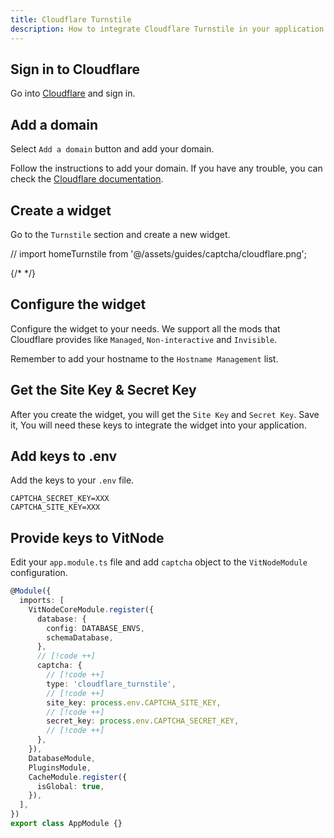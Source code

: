 ```yaml
---
title: Cloudflare Turnstile
description: How to integrate Cloudflare Turnstile in your application.
---
```



<Steps>

<Step>

## Sign in to Cloudflare

Go into [Cloudflare](https://dash.cloudflare.com/) and sign in.

</Step>

<Step>

## Add a domain

Select `Add a domain` button and add your domain.

Follow the instructions to add your domain. If you have any trouble, you can check the [Cloudflare documentation](https://developers.cloudflare.com/fundamentals/setup/manage-domains/add-site/).

</Step>

<Step>

## Create a widget

Go to the `Turnstile` section and create a new widget.

// import homeTurnstile from '@/assets/guides/captcha/cloudflare.png';

{/* <ImgDocs src={homeTurnstile} alt="Cloudflare Turnstile Home" /> */}

</Step>

<Step>

## Configure the widget

Configure the widget to your needs. We support all the mods that Cloudflare provides like `Managed`, `Non-interactive` and `Invisible`.

Remember to add your hostname to the `Hostname Management` list.

</Step>

<Step>

## Get the Site Key & Secret Key

After you create the widget, you will get the `Site Key` and `Secret Key`. Save it, You will need these keys to integrate the widget into your application.

</Step>

<Step>

## Add keys to .env

Add the keys to your `.env` file.

```env
CAPTCHA_SECRET_KEY=XXX
CAPTCHA_SITE_KEY=XXX
```

</Step>

<Step>

## Provide keys to VitNode

Edit your `app.module.ts` file and add `captcha` object to the `VitNodeModule` configuration.

```ts
@Module({
  imports: [
    VitNodeCoreModule.register({
      database: {
        config: DATABASE_ENVS,
        schemaDatabase,
      },
      // [!code ++]
      captcha: {
        // [!code ++]
        type: 'cloudflare_turnstile',
        // [!code ++]
        site_key: process.env.CAPTCHA_SITE_KEY,
        // [!code ++]
        secret_key: process.env.CAPTCHA_SECRET_KEY,
        // [!code ++]
      },
    }),
    DatabaseModule,
    PluginsModule,
    CacheModule.register({
      isGlobal: true,
    }),
  ],
})
export class AppModule {}
```

</Step>

</Steps>
